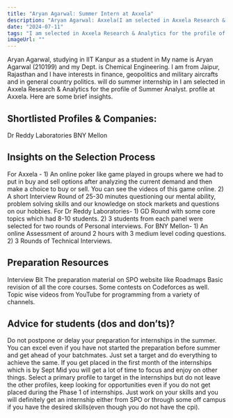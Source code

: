 ```yaml
---
title: "Aryan Agarwal: Summer Intern at Axxela"
description: "Aryan Agarwal: Axxela(I am selected in Axxela Research & Analytics for the profile of Summer Analyst.)"
date: "2024-07-11"
tags: "I am selected in Axxela Research & Analytics for the profile of Summer Analyst.,Axxela,Internship"
imageUrl: ""
---
```


Aryan Agarwal, studying in IIT Kanpur as a  student in My name is Aryan Agarwal (210199) and my Dept. is Chemical Engineering. I am from Jaipur, Rajasthan and I have interests in finance, geopolitics and military aircrafts and in general country politics. will do
 summer internship in I am selected in Axxela Research & Analytics for the profile of Summer Analyst. profile at Axxela. Here are some brief
insights.

## Shortlisted Profiles & Companies:
Dr Reddy Laboratories BNY Mellon

## Insights on the Selection Process
For Axxela - 1) An online poker like game played in groups where we had to put in buy and sell options after analyzing the current demand and then make a choice to buy or sell. You can see the videos of this game online. 2) A short Interview Round of 25-30 minutes questioning our mental ability, problem solving skills and our knowledge on stock markets and questions on our hobbies. For Dr Reddy Laboratories- 1) GD Round with some core topics which had 8-10 students. 2) 3 students from each panel were selected for two rounds of Personal interviews. For BNY Mellon- 1) An online Assessment of around 2 hours with 3 medium level coding questions. 2) 3 Rounds of Technical Interviews.

##  Preparation Resources
Interview Bit The preparation material on SPO website like Roadmaps Basic revision of all the core courses. Some contests on Codeforces as well. Topic wise videos from YouTube for programming from a variety of channels.

## Advice for students (dos and don’ts)? 
Do not postpone or delay your preparation for internships in the summer. You can excel even if you have not started the preparation before summer and get ahead of your batchmates. Just set a target and do everything to achieve the same. If you get placed in the first month of the internships which is by Sept Mid you will get a lot of time to focus and enjoy on other things. Select a primary profile to target in the internships but do not leave the other profiles, keep looking for opportunities even if you do not get placed during the Phase 1 of internships. Just work on your skills and you will definitely get an internship either from SPO or through some off campus if you have the desired skills(even though you do not have the cpi).

